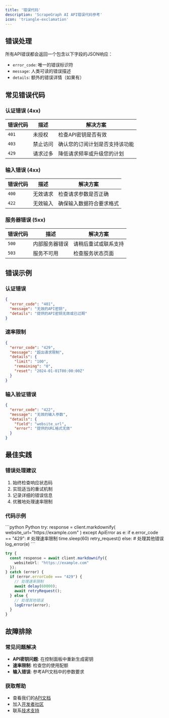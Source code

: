 ```yaml
---
title: '错误代码'
description: 'ScrapeGraph AI API错误代码参考'
icon: 'triangle-exclamation'
---
```


## 错误处理

所有API错误都会返回一个包含以下字段的JSON响应：
- `error_code`: 唯一的错误标识符
- `message`: 人类可读的错误描述
- `details`: 额外的错误详情（如果有）

## 常见错误代码

### 认证错误 (4xx)

| 错误代码 | 描述 | 解决方案 |
|---------|------|---------|
| `401` | 未授权 | 检查API密钥是否有效 |
| `403` | 禁止访问 | 确认您的订阅计划是否支持该功能 |
| `429` | 请求过多 | 降低请求频率或升级您的计划 |

### 输入错误 (4xx)

| 错误代码 | 描述 | 解决方案 |
|---------|------|---------|
| `400` | 无效请求 | 检查请求参数是否正确 |
| `422` | 无效输入 | 确保输入数据符合要求格式 |

### 服务器错误 (5xx)

| 错误代码 | 描述 | 解决方案 |
|---------|------|---------|
| `500` | 内部服务器错误 | 请稍后重试或联系支持 |
| `503` | 服务不可用 | 检查服务状态页面 |

## 错误示例

### 认证错误
```json
{
  "error_code": "401",
  "message": "无效的API密钥",
  "details": "提供的API密钥无效或已过期"
}
```

### 速率限制
```json
{
  "error_code": "429",
  "message": "超出请求限制",
  "details": {
    "limit": "100",
    "remaining": "0",
    "reset": "2024-01-01T00:00:00Z"
  }
}
```

### 输入验证错误
```json
{
  "error_code": "422",
  "message": "无效的输入参数",
  "details": {
    "field": "website_url",
    "error": "提供的URL格式无效"
  }
}
```

## 最佳实践

### 错误处理建议
1. 始终检查响应状态码
2. 实现适当的重试机制
3. 记录详细的错误信息
4. 优雅地处理速率限制

### 代码示例

<CodeGroup>
```python Python
try:
    response = client.markdownify(
        website_url="https://example.com"
    )
except ApiError as e:
    if e.error_code == "429":
        # 处理速率限制
        time.sleep(60)
        retry_request()
    else:
        # 处理其他错误
        log_error(e)
```

```typescript TypeScript
try {
  const response = await client.markdownify({
    websiteUrl: "https://example.com"
  });
} catch (error) {
  if (error.errorCode === "429") {
    // 处理速率限制
    await delay(60000);
    await retryRequest();
  } else {
    // 处理其他错误
    logError(error);
  }
}
```
</CodeGroup>

## 故障排除

### 常见问题解决
- **API密钥问题**: 在控制面板中重新生成密钥
- **速率限制**: 检查您的使用配额
- **输入错误**: 参考API文档中的参数要求

### 获取帮助
- 查看我们的[API文档](/api-reference/introduction)
- 加入[开发者社区](https://discord.gg/uJN7TYcpNa)
- 联系[技术支持](mailto:support@scrapegraphai.com) 